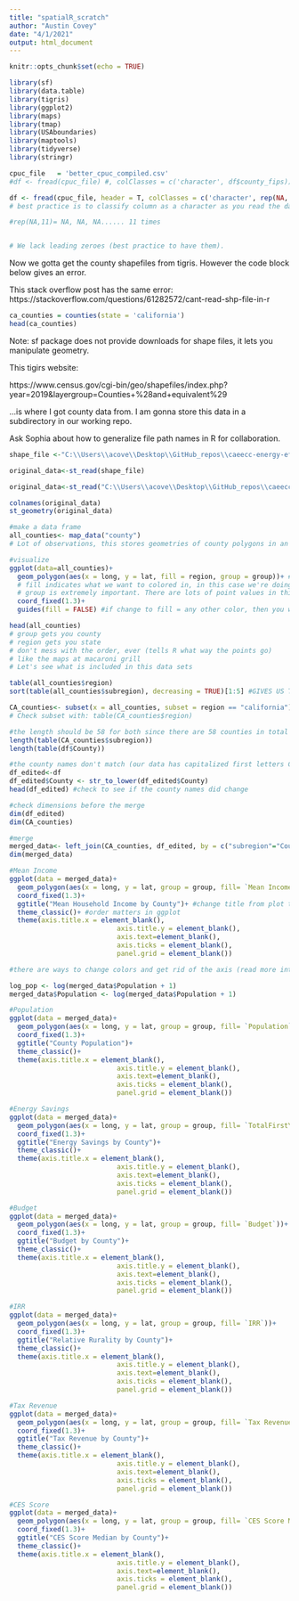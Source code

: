 ```yaml
---
title: "spatialR_scratch"
author: "Austin Covey"
date: "4/1/2021"
output: html_document
---
```


```r
knitr::opts_chunk$set(echo = TRUE)
```

```r
library(sf)
library(data.table)
library(tigris)
library(ggplot2)
library(maps)
library(tmap)
library(USAboundaries)
library(maptools)
library(tidyverse)
library(stringr)
```

```r
cpuc_file   = 'better_cpuc_compiled.csv'
#df <- fread(cpuc_file) #, colClasses = c('character', df$county_fips))

df <- fread(cpuc_file, header = T, colClasses = c('character', rep(NA, 11)))
# best practice is to classify column as a character as you read the data in.

#rep(NA,11)= NA, NA, NA...... 11 times


# We lack leading zeroes (best practice to have them).
```

Now we gotta get the county shapefiles from tigris.
However the code block below gives an error.

This stack overflow post has the same error:
https://stackoverflow.com/questions/61282572/cant-read-shp-file-in-r

```r
ca_counties = counties(state = 'california')
head(ca_counties)
```

Note: sf package does not provide downloads for shape files, it lets you manipulate geometry.

This tigirs website:

https://www.census.gov/cgi-bin/geo/shapefiles/index.php?year=2019&layergroup=Counties+%28and+equivalent%29

...is where I got county data from. I am gonna store this data in a subdirectory in our working repo.


Ask Sophia about how to generalize file path names in R for collaboration.

```r
shape_file <-"C:\\Users\\acove\\Desktop\\GitHub_repos\\caeecc-energy-efficiency\\notebooks\\r-notebooks\\spatial_r\\mapping_attempt1\\2019_county_shapefiles\\CA_Counties"

original_data<-st_read(shape_file)
```

```r


original_data<-st_read("C:\\Users\\acove\\Desktop\\GitHub_repos\\caeecc-energy-efficiency\\notebooks\\r-notebooks\\spatial_r\\mapping_attempt1\\2019_county_shapefiles\\CA_Counties", "CA_Counties_TIGER2016.shp.xml")
```

```r
colnames(original_data)
st_geometry(original_data)
```

```r

#make a data frame
all_counties<- map_data("county")
# Lot of observations, this stores geometries of county polygons in an inefficient way (there are 3000 counties in US, but way more observations (storing in point, line way))

#visualize
ggplot(data=all_counties)+
  geom_polygon(aes(x = long, y = lat, fill = region, group = group))+ #if you were using a different coord system you would have to change long and lat
  # fill indicates what we want to colored in, in this case we're doing the states (region=state)
  # group is extremely important. There are lots of point values in this data. Group tells R that all of these points belong in a county
  coord_fixed(1.3)+
  guides(fill = FALSE) #if change to fill = any other color, then you would see the outline of all of the counties (county lines are there even when you put FALSE; however we don't see them at this granularity)

```
```r
head(all_counties)
# group gets you county
# region gets you state
# don't mess with the order, ever (tells R what way the points go)
# like the maps at macaroni grill
# Let's see what is included in this data sets
```
```r
table(all_counties$region)
sort(table(all_counties$subregion), decreasing = TRUE)[1:5] #GIVES US TOP 5 COUNTIES by points; this gives us a frequency count of the counties within the US
```

```r
CA_counties<- subset(x = all_counties, subset = region == "california")
# Check subset with: table(CA_counties$region)
```

```r
#the length should be 58 for both since there are 58 counties in total 
length(table(CA_counties$subregion))
length(table(df$County))
```

```r
#the county names don't match (our data has capitalized first letters County =/= county), so we have to change it
df_edited<-df
df_edited$County <- str_to_lower(df_edited$County)
head(df_edited) #check to see if the county names did change
```

```r
#check dimensions before the merge 
dim(df_edited)
dim(CA_counties)

#merge
merged_data<- left_join(CA_counties, df_edited, by = c("subregion"="County")) #the left_join takes all the unique values from left one and only add the matches from the right (doesn't matter in this case because they WILL match since we checked already)
dim(merged_data) 
```

```r

#Mean Income
ggplot(data = merged_data)+
  geom_polygon(aes(x = long, y = lat, group = group, fill= `Mean Income`))+ #change the fill argument from plot to plot
  coord_fixed(1.3)+
  ggtitle("Mean Household Income by County")+ #change title from plot to plot
  theme_classic()+ #order matters in ggplot
  theme(axis.title.x = element_blank(),
                           axis.title.y = element_blank(),
                           axis.text=element_blank(),
                           axis.ticks = element_blank(),
                           panel.grid = element_blank())

#there are ways to change colors and get rid of the axis (read more into ggplot:http://sape.inf.usi.ch/quick-reference/ggplot2/colour)

```
```r

log_pop <- log(merged_data$Population + 1)
merged_data$Population <- log(merged_data$Population + 1)

#Population
ggplot(data = merged_data)+
  geom_polygon(aes(x = long, y = lat, group = group, fill= `Population`))+ 
  coord_fixed(1.3)+
  ggtitle("County Population")+ 
  theme_classic()+ 
  theme(axis.title.x = element_blank(),
                           axis.title.y = element_blank(),
                           axis.text=element_blank(),
                           axis.ticks = element_blank(),
                           panel.grid = element_blank())

```

```r

#Energy Savings
ggplot(data = merged_data)+
  geom_polygon(aes(x = long, y = lat, group = group, fill= `TotalFirstYearGrosskWh`))+ 
  coord_fixed(1.3)+
  ggtitle("Energy Savings by County")+ 
  theme_classic()+ 
  theme(axis.title.x = element_blank(),
                           axis.title.y = element_blank(),
                           axis.text=element_blank(),
                           axis.ticks = element_blank(),
                           panel.grid = element_blank())

```

```r

#Budget
ggplot(data = merged_data)+
  geom_polygon(aes(x = long, y = lat, group = group, fill= `Budget`))+ 
  coord_fixed(1.3)+
  ggtitle("Budget by County")+ 
  theme_classic()+ 
  theme(axis.title.x = element_blank(),
                           axis.title.y = element_blank(),
                           axis.text=element_blank(),
                           axis.ticks = element_blank(),
                           panel.grid = element_blank())

```
```r

#IRR
ggplot(data = merged_data)+
  geom_polygon(aes(x = long, y = lat, group = group, fill= `IRR`))+ 
  coord_fixed(1.3)+
  ggtitle("Relative Rurality by County")+ 
  theme_classic()+ 
  theme(axis.title.x = element_blank(),
                           axis.title.y = element_blank(),
                           axis.text=element_blank(),
                           axis.ticks = element_blank(),
                           panel.grid = element_blank())

```

```r

#Tax Revenue
ggplot(data = merged_data)+
  geom_polygon(aes(x = long, y = lat, group = group, fill= `Tax Revenue (2016-2018)`))+ 
  coord_fixed(1.3)+
  ggtitle("Tax Revenue by County")+ 
  theme_classic()+ 
  theme(axis.title.x = element_blank(),
                           axis.title.y = element_blank(),
                           axis.text=element_blank(),
                           axis.ticks = element_blank(),
                           panel.grid = element_blank())

```

```r

#CES Score
ggplot(data = merged_data)+
  geom_polygon(aes(x = long, y = lat, group = group, fill= `CES Score Median`))+ 
  coord_fixed(1.3)+
  ggtitle("CES Score Median by County")+ 
  theme_classic()+ 
  theme(axis.title.x = element_blank(),
                           axis.title.y = element_blank(),
                           axis.text=element_blank(),
                           axis.ticks = element_blank(),
                           panel.grid = element_blank())

```